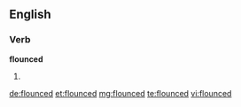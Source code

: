 ==English==

===Verb===
'''flounced'''

# {{past of|[[flounce]]}}

[[de:flounced]]
[[et:flounced]]
[[mg:flounced]]
[[te:flounced]]
[[vi:flounced]]